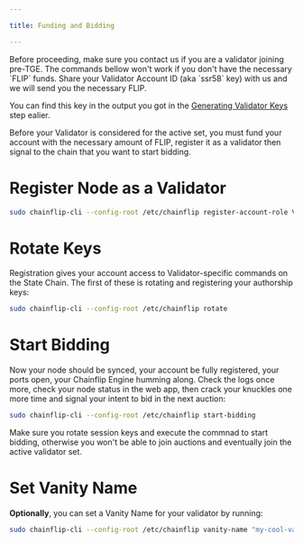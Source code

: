 ```yaml
---

title: Funding and Bidding

---
```



<Callout type="warning">
Before proceeding, make sure you contact us if you are a validator joining pre-TGE. The commands bellow won't work if you don't have the necessary `FLIP` funds.
Share your Validator Account ID (aka `ssr58` key) with us and we will send you the necessary FLIP.

You can find this key in the output you got in the [Generating Validator Keys](./keys) step ealier.
</Callout>

Before your Validator is considered for the active set, you must fund your account with the necessary amount of FLIP, register it as a validator then signal to the chain that you want to start bidding.

# Register Node as a Validator

```bash copy
sudo chainflip-cli --config-root /etc/chainflip register-account-role Validator
```

# Rotate Keys

Registration gives your account access to Validator-specific commands on the State Chain. The first of these is rotating and registering your authorship keys:

```bash copy
sudo chainflip-cli --config-root /etc/chainflip rotate
```

# Start Bidding

Now your node should be synced, your account be fully registered, your ports open, your Chainflip Engine humming along. Check the logs once more, check your node status in the web app, then crack your knuckles one more time and signal your intent to bid in the next auction:

```bash copy
sudo chainflip-cli --config-root /etc/chainflip start-bidding
```

<Callout type="warning">
Make sure you rotate session keys and execute the commnad to start bidding, otherwise you won't be able to join auctions and eventually join the active validator set.
</Callout>

# Set Vanity Name

**Optionally**, you can set a Vanity Name for your validator by running:

```bash copy
sudo chainflip-cli --config-root /etc/chainflip vanity-name "my-cool-validator 😎"
```
